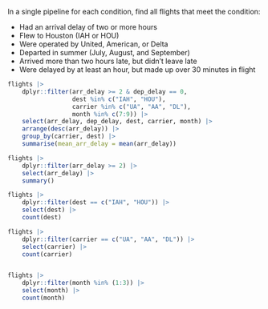 
In a single pipeline for each condition, find all flights that meet the condition:

* Had an arrival delay of two or more hours
* Flew to Houston (IAH or HOU)
* Were operated by United, American, or Delta
* Departed in summer (July, August, and September)
* Arrived more than two hours late, but didn’t leave late
* Were delayed by at least an hour, but made up over 30 minutes in flight


```r
flights |> 
    dplyr::filter(arr_delay >= 2 & dep_delay == 0,
                  dest %in% c("IAH", "HOU"),
                  carrier %in% c("UA", "AA", "DL"),
                  month %in% c(7:9)) |> 
    select(arr_delay, dep_delay, dest, carrier, month) |> 
    arrange(desc(arr_delay)) |> 
    group_by(carrier, dest) |> 
    summarise(mean_arr_delay = mean(arr_delay)) 

flights |> 
    dplyr::filter(arr_delay >= 2) |> 
    select(arr_delay) |> 
    summary()

flights |> 
    dplyr::filter(dest == c("IAH", "HOU")) |> 
    select(dest) |> 
    count(dest)

flights |> 
    dplyr::filter(carrier == c("UA", "AA", "DL")) |> 
    select(carrier) |> 
    count(carrier)


flights |> 
    dplyr::filter(month %in% (1:3)) |> 
    select(month) |> 
    count(month)

```

